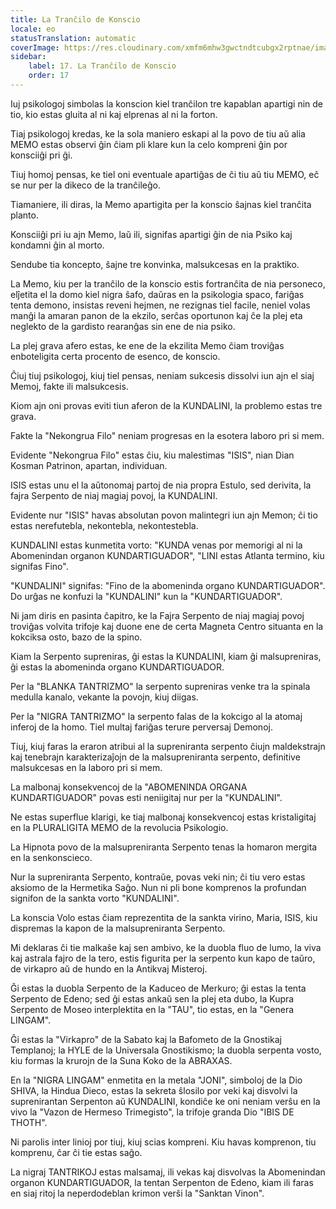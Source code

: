 ```yaml
---
title: La Tranĉilo de Konscio
locale: eo
statusTranslation: automatic
coverImage: https://res.cloudinary.com/xmfm6mhw3gwctndtcubgx2rptnae/image/upload/v1741354419/small_cover_la_gran_rebelion_28716e29d2.webp
sidebar:
    label: 17. La Tranĉilo de Konscio
    order: 17
---
```

Iuj psikologoj simbolas la konscion kiel tranĉilon tre kapablan apartigi nin de tio, kio estas gluita al ni kaj elprenas al ni la forton.

Tiaj psikologoj kredas, ke la sola maniero eskapi al la povo de tiu aŭ alia MEMO estas observi ĝin ĉiam pli klare kun la celo kompreni ĝin por konsciiĝi pri ĝi.

Tiuj homoj pensas, ke tiel oni eventuale apartiĝas de ĉi tiu aŭ tiu MEMO, eĉ se nur per la dikeco de la tranĉileĝo.

Tiamaniere, ili diras, la Memo apartigita per la konscio ŝajnas kiel tranĉita planto.

Konsciiĝi pri iu ajn Memo, laŭ ili, signifas apartigi ĝin de nia Psiko kaj kondamni ĝin al morto.

Sendube tia koncepto, ŝajne tre konvinka, malsukcesas en la praktiko.

La Memo, kiu per la tranĉilo de la konscio estis fortranĉita de nia personeco, elĵetita el la domo kiel nigra ŝafo, daŭras en la psikologia spaco, fariĝas tenta demono, insistas reveni hejmen, ne rezignas tiel facile, neniel volas manĝi la amaran panon de la ekzilo, serĉas oportunon kaj ĉe la plej eta neglekto de la gardisto rearanĝas sin ene de nia psiko.

La plej grava afero estas, ke ene de la ekzilita Memo ĉiam troviĝas enboteligita certa procento de esenco, de konscio.

Ĉiuj tiuj psikologoj, kiuj tiel pensas, neniam sukcesis dissolvi iun ajn el siaj Memoj, fakte ili malsukcesis.

Kiom ajn oni provas eviti tiun aferon de la KUNDALINI, la problemo estas tre grava.

Fakte la "Nekongrua Filo" neniam progresas en la esotera laboro pri si mem.

Evidente "Nekongrua Filo" estas ĉiu, kiu malestimas "ISIS", nian Dian Kosman Patrinon, apartan, individuan.

ISIS estas unu el la aŭtonomaj partoj de nia propra Estulo, sed derivita, la fajra Serpento de niaj magiaj povoj, la KUNDALINI.

Evidente nur "ISIS" havas absolutan povon malintegri iun ajn Memon; ĉi tio estas nerefutebla, nekontebla, nekontestebla.

KUNDALINI estas kunmetita vorto: "KUNDA venas por memorigi al ni la Abomenindan organon KUNDARTIGUADOR", "LINI estas Atlanta termino, kiu signifas Fino".

"KUNDALINI" signifas: "Fino de la abomeninda organo KUNDARTIGUADOR". Do urĝas ne konfuzi la "KUNDALINI" kun la "KUNDARTIGUADOR".

Ni jam diris en pasinta ĉapitro, ke la Fajra Serpento de niaj magiaj povoj troviĝas volvita trifoje kaj duone ene de certa Magneta Centro situanta en la kokciksa osto, bazo de la spino.

Kiam la Serpento supreniras, ĝi estas la KUNDALINI, kiam ĝi malsupreniras, ĝi estas la abomeninda organo KUNDARTIGUADOR.

Per la "BLANKA TANTRIZMO" la serpento supreniras venke tra la spinala medulla kanalo, vekante la povojn, kiuj diigas.

Per la "NIGRA TANTRIZMO" la serpento falas de la kokcigo al la atomaj inferoj de la homo. Tiel multaj fariĝas terure perversaj Demonoj.

Tiuj, kiuj faras la eraron atribui al la supreniranta serpento ĉiujn maldekstrajn kaj tenebrajn karakterizaĵojn de la malsupreniranta serpento, definitive malsukcesas en la laboro pri si mem.

La malbonaj konsekvencoj de la "ABOMENINDA ORGANA KUNDARTIGUADOR" povas esti neniigitaj nur per la "KUNDALINI".

Ne estas superflue klarigi, ke tiaj malbonaj konsekvencoj estas kristaligitaj en la PLURALIGITA MEMO de la revolucia Psikologio.

La Hipnota povo de la malsupreniranta Serpento tenas la homaron mergita en la senkonscieco.

Nur la supreniranta Serpento, kontraŭe, povas veki nin; ĉi tiu vero estas aksiomo de la Hermetika Saĝo. Nun ni pli bone komprenos la profundan signifon de la sankta vorto "KUNDALINI".

La konscia Volo estas ĉiam reprezentita de la sankta virino, Maria, ISIS, kiu dispremas la kapon de la malsupreniranta Serpento.

Mi deklaras ĉi tie malkaŝe kaj sen ambivo, ke la duobla fluo de lumo, la viva kaj astrala fajro de la tero, estis figurita per la serpento kun kapo de taŭro, de virkapro aŭ de hundo en la Antikvaj Misteroj.

Ĝi estas la duobla Serpento de la Kaduceo de Merkuro; ĝi estas la tenta Serpento de Edeno; sed ĝi estas ankaŭ sen la plej eta dubo, la Kupra Serpento de Moseo interplektita en la "TAU", tio estas, en la "Genera LINGAM".

Ĝi estas la "Virkapro" de la Sabato kaj la Bafometo de la Gnostikaj Templanoj; la HYLE de la Universala Gnostikismo; la duobla serpenta vosto, kiu formas la krurojn de la Suna Koko de la ABRAXAS.

En la "NIGRA LINGAM" enmetita en la metala "JONI", simboloj de la Dio SHIVA, la Hindua Dieco, estas la sekreta ŝlosilo por veki kaj disvolvi la suprenirantan Serpenton aŭ KUNDALINI, kondiĉe ke oni neniam verŝu en la vivo la "Vazon de Hermeso Trimegisto", la trifoje granda Dio "IBIS DE THOTH".

Ni parolis inter linioj por tiuj, kiuj scias kompreni. Kiu havas komprenon, tiu komprenu, ĉar ĉi tie estas saĝo.

La nigraj TANTRIKOJ estas malsamaj, ili vekas kaj disvolvas la Abomenindan organon KUNDARTIGUADOR, la tentan Serpenton de Edeno, kiam ili faras en siaj ritoj la neperdodeblan krimon verŝi la "Sanktan Vinon".

